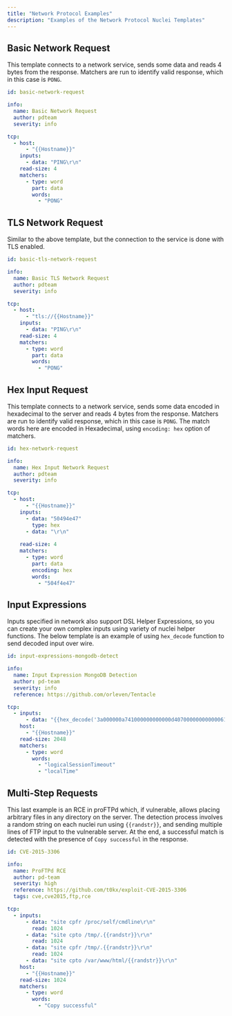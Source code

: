 ```yaml
---
title: "Network Protocol Examples"
description: "Examples of the Network Protocol Nuclei Templates"
---
```


## Basic Network Request

This template connects to a network service, sends some data and reads 4 bytes from the response. Matchers are run to identify valid response, which in this case is `PONG`.

```yaml
id: basic-network-request

info:
  name: Basic Network Request
  author: pdteam
  severity: info

tcp:
  - host: 
      - "{{Hostname}}"
    inputs:
      - data: "PING\r\n"
    read-size: 4
    matchers:
      - type: word
        part: data
        words:
          - "PONG"
```

## TLS Network Request

Similar to the above template, but the connection to the service is done with TLS enabled.

```yaml
id: basic-tls-network-request

info:
  name: Basic TLS Network Request
  author: pdteam
  severity: info

tcp:
  - host: 
      - "tls://{{Hostname}}"
    inputs:
      - data: "PING\r\n"
    read-size: 4
    matchers:
      - type: word
        part: data
        words:
          - "PONG"
```

## Hex Input Request

This template connects to a network service, sends some data encoded in hexadecimal to the server and reads 4 bytes from the response. Matchers are run to identify valid response, which in this case is `PONG`. The match words here are encoded in Hexadecimal, using `encoding: hex` option of matchers.

```yaml
id: hex-network-request

info:
  name: Hex Input Network Request
  author: pdteam
  severity: info

tcp:
  - host: 
      - "{{Hostname}}"
    inputs:
      - data: "50494e47"
        type: hex
      - data: "\r\n"
        
    read-size: 4
    matchers:
      - type: word
        part: data
        encoding: hex
        words:
          - "504f4e47"
```

## Input Expressions

Inputs specified in network also support DSL Helper Expressions, so you can create your own complex inputs using variety of nuclei helper functions. The below template is an example of using `hex_decode` function to send decoded input over wire.

```yaml
id: input-expressions-mongodb-detect

info:
  name: Input Expression MongoDB Detection
  author: pd-team
  severity: info
  reference: https://github.com/orleven/Tentacle

tcp:
  - inputs:
      - data: "{{hex_decode('3a000000a741000000000000d40700000000000061646d696e2e24636d640000000000ffffffff130000001069736d6173746572000100000000')}}"
    host:
      - "{{Hostname}}"
    read-size: 2048
    matchers:
      - type: word
        words:
          - "logicalSessionTimeout"
          - "localTime"
```

## Multi-Step Requests

This last example is an RCE in proFTPd which, if vulnerable, allows placing arbitrary files in any directory on the server. The detection process involves a random string on each nuclei run using `{{randstr}}`, and sending multiple lines of FTP input to the vulnerable server. At the end, a successful match is detected with the presence of `Copy successful` in the response.

```yaml
id: CVE-2015-3306

info:
  name: ProFTPd RCE
  author: pd-team
  severity: high
  reference: https://github.com/t0kx/exploit-CVE-2015-3306
  tags: cve,cve2015,ftp,rce

tcp:
  - inputs:
      - data: "site cpfr /proc/self/cmdline\r\n"
        read: 1024
      - data: "site cpto /tmp/.{{randstr}}\r\n"
        read: 1024
      - data: "site cpfr /tmp/.{{randstr}}\r\n"
        read: 1024
      - data: "site cpto /var/www/html/{{randstr}}\r\n"
    host:
      - "{{Hostname}}"
    read-size: 1024
    matchers:
      - type: word
        words:
          - "Copy successful" 
```